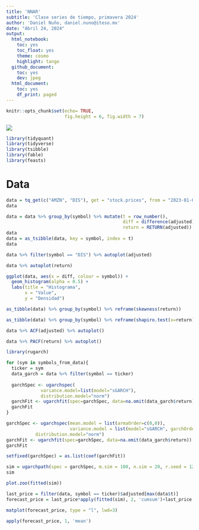 ```yaml
---
title: 'NNAR'
subtitle: 'Clase series de tiempo, primavera 2024'
author: 'Daniel Nuño, daniel.nuno@iteso.mx'
date: "Abril 24, 2024"
output:
  html_notebook:
    toc: yes
    toc_float: yes
    theme: cosmo
    highlight: tango
  github_document:
    toc: yes
    dev: jpeg
  html_document:
    toc: yes
    df_print: paged
---
```


```r
knitr::opts_chunk$set(echo= TRUE,
                      fig.height = 6, fig.width = 7)
```

```{=html}
<style>
.forceBreak { -webkit-column-break-after: always; break-after: column; }
</style>
```
![](https://upload.wikimedia.org/wikipedia/commons/d/db/Logo_ITESO_normal.jpg)


```r
library(tidyquant)
library(tidyverse)
library(tsibble)
library(fable)
library(feasts)
```

# Data
```r
data = tq_get(c("AMZN", "DIS"), get = "stock.prices", from = "2023-01-01", to = "2024-03-29") %>% select(symbol, date, adjusted)
data
```

```r
data = data %>% group_by(symbol) %>% mutate(t = row_number(),
                                            diff = difference(adjusted),
                                            return = RETURN(adjusted))
data
data = as_tsibble(data, key = symbol, index = t)
data
```

```r
data %>% filter(symbol == "DIS") %>% autoplot(adjusted)
```
```r
data %>% autoplot(return)
```
```r
ggplot(data, aes(x = diff, colour = symbol)) +
  geom_histogram(alpha = 0.5) +
  labs(title = "Histograma",
       x = "Value",
       y = "Densidad")
```



```r
as_tibble(data) %>% group_by(symbol) %>% reframe(skewness(return))

as_tibble(data) %>% group_by(symbol) %>% reframe(shapiro.test(x=return)$p.value)
```

```r
data %>% ACF(adjusted) %>% autoplot()
```


```r
data %>% PACF(return) %>% autoplot()
```


```r
library(rugarch)
```

```r
for (sym in symbols_from_data){
  ticker = sym
  data_garch = data %>% filter(symbol == ticker)
  
  garchSpec <- ugarchspec(
             variance.model=list(model="sGARCH"),
             distribution.model="norm")
  garchFit <- ugarchfit(spec=garchSpec, data=na.omit(data_garch$return))
  garchFit
}
```


```r

garchSpec <- ugarchspec(mean.model = list(armaOrder=c(0,0)),
                        variance.model = list(model="sGARCH", garchOrder=c(0,3)),
           distribution.model="norm")
garchFit <- ugarchfit(spec=garchSpec, data=na.omit(data_garch$return))
garchFit
```

```r
setfixed(garchSpec) = as.list(coef(garchFit))
```

```r
sim = ugarchpath(spec = garchSpec, m.sim = 100, n.sim = 20, r.seed = 123)
sim
```

```r
plot.zoo(fitted(sim))
```

```r
last_price = filter(data, symbol == ticker)$adjusted[max(data$t)]
forecast_price = last_price*apply(fitted(sim), 2, 'cumsum')+last_price
```

```r
matplot(forecast_price, type = "l", lwd=3)
```

```r
apply(forecast_price, 1, 'mean')
```

